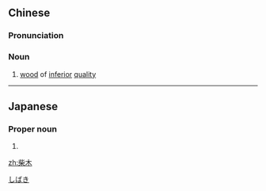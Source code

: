 ==Chinese==
{{zh-forms}}

===Pronunciation===
{{zh-pron
|m=cháimù
|cat=n
}}

===Noun===
{{zh-noun}}

# [[wood]] of [[inferior]] [[quality]]

----

==Japanese==
{{ja-kanjitab|柴|木}}

===Proper noun===
{{ja-pos|proper|しばき}}

# {{surname|lang=ja}}

[[Category:Japanese surnames|しばき]]

[[zh:柴木]]